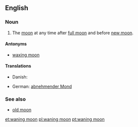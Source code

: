 ==English==
===Noun===
{{en-noun|sg=[[wane|waning]] [[moon]]}}

#The [[moon]] at any time after [[full moon]] and before [[new moon]].

====Antonyms====
*[[waxing moon]]

====Translations====
{{trans-top}}
* Danish: {{t|da|aftagende måne}}
{{trans-mid}}
* German: [[abnehmender Mond]] {{m}}
{{trans-bottom}}

===See also===
*[[old moon]]

[[et:waning moon]]
[[pl:waning moon]]
[[pt:waning moon]]